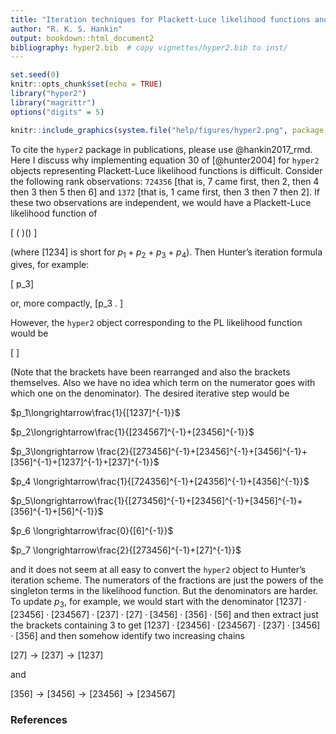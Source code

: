```yaml
---
title: "Iteration techniques for Plackett-Luce likelihood functions and the `hyper2` package"
author: "R. K. S. Hankin"
output: bookdown::html_document2
bibliography: hyper2.bib  # copy vignettes/hyper2.bib to inst/
---
```



```r
set.seed(0)
knitr::opts_chunk$set(echo = TRUE)
library("hyper2")
library("magrittr")
options("digits" = 5)
```

```r
knitr::include_graphics(system.file("help/figures/hyper2.png", package = "hyper2"))
```

To cite the `hyper2` package in publications, please use @hankin2017_rmd.
Here I discuss why implementing equation 30 of [@hunter2004] for
`hyper2` objects representing Plackett-Luce likelihood functions is
difficult.  Consider the following rank observations: `724356` [that
is, 7 came first, then 2, then 4 then 3 then 5 then 6] and `1372`
[that is, 1 came first, then 3 then 7 then 2].  If these two
observations are independent, we would have a Plackett-Luce likelihood
function of

\[
\left(
\frac{[7]}{[234567]}\cdot\frac{[2]}{[23456]}\cdot\frac{[4]}{[3456]}\cdot\frac{[3]}{[356]}\cdot\frac{[5]}{[56]}
\right)\left(\frac{[1]}{[1237]}\cdot\frac{[3]}{[237]}\cdot\frac{[7]}{[27]}\right)
\]

(where $[1234]$ is short for $p_1+p_2+p_3+p_4$).  Then Hunter's
iteration formula gives, for example:

\[
p_3\longrightarrow\frac{2}{
(p_7+p_2+p_4+p_3+p_5+p_6)^{-1}+
(    p_2+p_4+p_3+p_5+p_6)^{-1}+
(        p_4+p_3+p_5+p_6)^{-1}+
(            p_3+p_5+p_6)^{-1}+
(p_1+p_3+p_7+p_2)^{-1}+
(    p_3+p_7+p_2)^{-1}
}\]

or, more compactly,
\[p_3\longrightarrow
\frac{2}{[724356]^{-1}+[24356]^{-1}+[4356]^{-1}+[356]^{-1}+[1372]^{-1}+[372]^{-1}}.
\]


However, the `hyper2` object corresponding to the PL likelihood function would be

\[
\frac{
  [1][2][3]^2[4][5][7]^2
}{
  [1237]\cdot [23456]\cdot [234567]\cdot [237]\cdot [27]
\cdot [3456] \cdot [356]\cdot[56]
}
\]

(Note that the brackets have been rearranged and also the brackets
themselves.  Also we have no idea which term on the numerator goes
with which one on the denominator).  The desired iterative step would
be

$p_1\longrightarrow\frac{1}{[1237]^{-1}}$

$p_2\longrightarrow\frac{1}{[234567]^{-1}+[23456]^{-1}}$

$p_3\longrightarrow
\frac{2}{[273456]^{-1}+[23456]^{-1}+[3456]^{-1}+[356]^{-1}+[1237]^{-1}+[237]^{-1}}$

$p_4 \longrightarrow\frac{1}{[724356]^{-1}+[24356]^{-1}+[4356]^{-1}}$

$p_5\longrightarrow\frac{1}{[273456]^{-1}+[23456]^{-1}+[3456]^{-1}+[356]^{-1}+[56]^{-1}}$

$p_6 \longrightarrow\frac{0}{[6]^{-1}}$

$p_7 \longrightarrow\frac{2}{[273456]^{-1}+[27]^{-1}}$


and it does not seem at all easy to convert the `hyper2` object to
Hunter's iteration scheme.  The numerators of the fractions are just
the powers of the singleton terms in the likelihood function.  But the
denominators are harder.  To update $p_3$, for example, we would start
with the denominator $[1237]\cdot[23456]\cdot[234567]\cdot
[237]\cdot[27]\cdot[3456]\cdot[356]\cdot[56]$ and then extract just
the brackets containing 3 to get $[1237]\cdot[23456]\cdot[234567]\cdot
[237]\cdot[3456]\cdot[356]$ and then somehow identify two increasing
chains

$[27]\longrightarrow[237]\longrightarrow [1237]$

and 

$[356]\longrightarrow[3456]\longrightarrow[23456]\longrightarrow[234567]$



### References {-}

